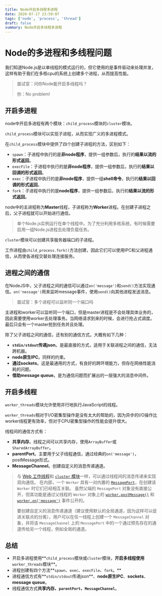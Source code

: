 ```yaml
---
title: Node开启多线程多进程
date: 2020-07-17 23:59:07
tags: ['node', 'process', 'thread']
draft: false
summary: Node开启多线程多进程
---
```


# Node的多进程和多线程问题

我们知道Node.js是以单线程的模式运行的，但它使用的是事件驱动来处理并发，这样有助于我们在多核cpu的系统上创建多个进程，从而提高性能。

> 面试官：问你Node能开启多线程吗？
>
> 你：No problem!

## 开启多进程

node中开启多进程有两个模块：`child_process`模块的`cluster`模块。

`child_process`模块可以实现子进程，从而实现广义的多进程模式。

在`child_process`模块中提供了四个创建子进程的方法，区别如下：

- `spawn`：子进程中执行的是**非node程序**，提供一组参数后，执行的**结果以流的形式返回**。
- `execFile`：子进程中执行的是**非node程序**，提供一组参数后，执行的**结果以回调的形式返回**。
- `exec`：子进程中执行的是**非node程序**，提供一组**shell命令**，执行的**结果以回调的形式返回**。
- `fork`：子进程中执行的是**node程序**，提供一组参数后，执行的**结果以流的形式返回**。

node中的主进程称为**Master**线程，子进程称为**Worker**进程。在创建子进程之后，父子进程就可以开始进行通信。

> 单个Node.js实例运行在单个线程中。为了充分利用多核系统，有时候需要启用一组Node.js进程去处理负载任务。

`cluster`模块可以创建共享服务器端口的子进程。

工作进程由`child_process.fork()`方法创建，因此它们可以使用IPC和父进程通信，从而使各进程交替处理连接服务。

## 进程之间的通信

在NodeJS中，父子进程之间的通信可以通过`on('message')`和`send()`方法实现通信。`on('nessage')`用来监听message事件，使用`send()`向其他进程发送消息。

> 面试官：多个进程可以监听同一个端口吗

主进程和worker可以监听同一个端口，但是master进程是不会处理具体业务的，因此需要使用worker去处理事务。当网络请求到来的时候，会进行抢占式调度。最后只会有一个master抢到任务并且处理。

除了父子进程之间的通信，还有别的通信方式。大概有如下几种：

- **`stdin/stdout`传递json**。是最直接的方式，适用于关联进程之间的通信，无法跨机器。
- **node原生IPC**。同样的约束。
- **通过sockets**。这是最通用的方式，有良好的跨环境能力，但存在网络性能消耗的问题。
- **借助message queue**。是为通信问题而扩展出的一层强大的消息中间件。

## 开启多线程

`worker_threads`模块允许使用并行地执行JavaScript的线程。

`worker_threads`相对于I/O密集型操作是没有太大的帮助的，因为异步的I/O操作比worker线程更有效率，但对于CPU密集型操作的性能会提升很大。

线程间的通信方式有：

- **共享内存**。线程之间可以共享内存，使用`ArrayBuffer`或`SharedArrayBuffer`。
- **parentPort**。主要用于父子线程通信，通过经典的`on('message')`，postMessage形式。
- **MessageChannel**。创建自定义的消息传递通道。

> 与 [Web 工作线程](http://nodejs.cn/s/skL7X7)和 [`cluster` 模块](http://nodejs.cn/s/4cbAVb)一样，可以通过线程间的消息传递来实现双向通信。 在内部，一个 `Worker` 具有一对内置的 [`MessagePort`](http://nodejs.cn/s/wt864Y)，在创建该 `Worker` 时它们已经相互关联。 虽然父端的 `MessagePort` 对象没有直接公开，但其功能是通过父线程的 `Worker` 对象上的 [`worker.postMessage()`](http://nodejs.cn/s/U2WeKZ) 和 [`worker.on('message')`](http://nodejs.cn/s/mF5JVx) 事件公开的。
>
> 要创建自定义的消息传递通道（建议使用默认的全局通道，因为这样可以促进关联点的分离），用户可以在任一线程上创建一个 `MessageChannel` 对象，并将该 `MessageChannel` 上的 `MessagePort` 中的一个通过预先存在的通道传给另一个线程，例如全局的通道。

## 总结

- 开启多进程使用**`child_process`模块或`cluster`模块，**开启多线程使用**`worker_threads`模块**。
- 进程创建有四个方法**`spawn`、`exec`、`execFile`、`fork`。**
- 进程通信方式有**`stdin/stdout`传递json**、**node原生IPC**、**sockets**、**message queue**。
- 线程通信方式**共享内存、`parentPort`、`MessageChannel`**。
